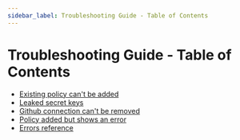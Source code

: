 ```yaml
---
sidebar_label: Troubleshooting Guide - Table of Contents
---
```


# Troubleshooting Guide - Table of Contents

- [Existing policy can't be added](existing-policy-cannot-be-added)
- [Leaked secret keys](leaked-secret-keys)
- [Github connection can't be removed](github-connection-cannot-be-removed)
- [Policy added but shows an error](policy-added-but-shows-error)
- [Errors reference](errors-reference)
